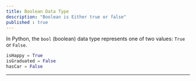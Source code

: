 ```yaml
---
title: Boolean Data Type
description: "Boolean is Either true or false"
published : true
---
```


In Python, the `bool` (boolean) data type represents one of two values: `True` or `False`.
```python
isHappy = True
isGraduated = False
hasCar = False
```

---
